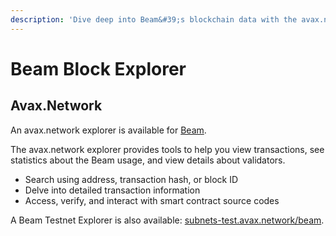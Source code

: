 ```yaml
---
description: 'Dive deep into Beam&#39;s blockchain data with the avax.network explorer. View transactions, statistics, validator details, and more.'
---
```


# Beam Block Explorer


## Avax.Network

An avax.network explorer is available for [Beam](https://subnets.avax.network/beam).

The avax.network explorer provides tools to help you view transactions, see statistics about the Beam usage, and view details about validators.

- Search using address, transaction hash, or block ID
- Delve into detailed transaction information
- Access, verify, and interact with smart contract source codes

A Beam Testnet Explorer is also available: [subnets-test.avax.network/beam](https://subnets-test.avax.network/beam).


